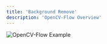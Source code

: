 ```yaml
---
title: 'Background Remove'
description: 'OpenCV-Flow Overview'
---
```


![![OpenCV-Flow Example](./assets/bg_remove.webp)](http://opencvflow.org/img/docs/v_0/assets/bg_remove.gif)
